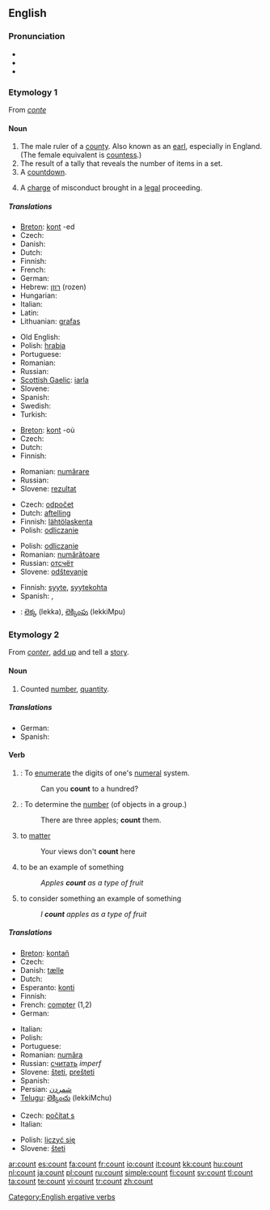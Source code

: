 {{wikipedia|dab=count (disambiguation)}}
==English==

===Pronunciation===
*{{IPA|/kaʊnt/}}
*{{audio|en-us-count.ogg|Audio (US)}}
*{{rhymes|aʊnt}}

===Etymology 1===
From {{OF.}} ''[[conte]]''

====Noun====
{{wikipedia}}
{{en-noun}}

# The male ruler of a [[county]].  Also known as an [[earl]], especially in England.  (The female equivalent is [[countess]].)
# The result of a tally that reveals the number of items in a set.
# A [[countdown]].
# {{law}} A [[charge]] of misconduct brought in a [[legal]] proceeding.

=====Translations=====
{{trans-top|The male ruler of a county (1)}}
* [[Breton]]: [[kont]] {{m}} -ed {{p}}
* Czech: {{t-|cs|hrabě|n}}
* Danish: {{t-|da|greve|c}}
* Dutch: {{t+|nl|graaf|m}}
* Finnish: {{t-|fi|kreivi}}
* French: {{t+|fr|comte|m}}
* German: {{t+|de|Graf|m}}
* Hebrew: [[רוזן]] (rozen) {{m}}
* Hungarian: {{t+|hu|gróf}}
* Italian: {{t+|it|conte}}
* Latin: {{t-|la|comes|m}}
* Lithuanian: [[grafas]] {{m}}
{{trans-mid}}
* Old English: {{t-|ang|eorl|m|xs=Old English}}
* Polish: [[hrabia]] {{m}}
* Portuguese: {{t-|pt|conde|m}}
* Romanian: {{t-|ro|conte|m}}
* Russian: {{t+|ru|граф|m|tr=graf|sc=Cyrl}}
* [[Scottish Gaelic]]: [[iarla]] {{m}}
* Slovene: {{t+|sl|grof|m}}
* Spanish: {{t-|es|conde|m}}
* Swedish: {{t-|sv|greve}}
* Turkish: {{t+|tr|kont|m}}
{{trans-bottom}}

{{trans-top|The result of a tally that reveals the number of items in a set (2)}}
* [[Breton]]: [[kont]] {{f}} -où {{p}}
* Czech: {{t+|cs|počet|n}}
* Dutch: {{t-|nl|telling|f}}
* Finnish: {{t+|fi|määrä}}
{{trans-mid}}
* Romanian: [[numărare]] {{f}}
* Russian: {{t+|ru|счёт|sc=Cyrl}}
* Slovene: [[rezultat]] {{m}}
{{trans-bottom}}

{{trans-top|A countdown (3)}}
* Czech: [[odpočet]] {{n}}
* Dutch: [[aftelling]] {{f}}
* Finnish: [[lähtölaskenta]]
* Polish: [[odliczanie]] {{n}}
{{trans-mid}}
* Polish: [[odliczanie]] {{n}}
* Romanian: [[numărătoare]] {{f}}
* Russian: [[отсчёт]]
* Slovene: [[odštevanje]] {{n}}
{{trans-bottom}}

{{trans-top|A charge of misconduct (4)}}
* Finnish: [[syyte]], [[syytekohta]]
* Spanish: {{t+|es|punto|m}}, {{t+|es|cargo|m}}
{{trans-bottom}}

{{checktrans-top}}
*{{ttbc|Telugu}}: [[లెక్క]] (lekka), [[లెక్కింపు]] (lekkiMpu)
{{trans-bottom}}

===Etymology 2===
From {{OF.}} ''[[conter]]'', [[add up]] and tell a [[story]].

====Noun====
{{en-noun}}

# Counted [[number]], [[quantity]].

=====Translations=====
* German: {{t+|de|Anzahl|g=f}}
* Spanish: {{t-|es|conteo|g=m}}

====Verb====
{{en-verb}}

# {{intransitive}}: To [[enumerate]] the digits of one's [[numeral]] system.
#: Can you '''count''' to a hundred?
# {{transitive}}: To determine the [[number]] (of objects in a group.)
#: There are three apples; '''count''' them.
# {{intransitive}} to [[matter]]
#: Your views don't '''count''' here
# {{intransitive}} to be an example of something
#: ''Apples '''count''' as a type of fruit''
# {{transitive}} to consider something an example of something
#: ''I '''count''' apples as a type of fruit''

=====Translations=====
{{trans-top|to enumerate or determine number}}
* [[Breton]]: [[kontañ]]
* Czech: {{t+|cs|počítat}}
* Danish: [[tælle]]
* Dutch: {{t+|nl|tellen}}
* Esperanto: [[konti]]
* Finnish: {{t+|fi|laskea}}
* French: [[compter]] (1,2)
* German: {{t+|de|zählen}}
{{trans-mid}}
* Italian: {{t+|it|contare}}
* Polish: {{t+|pl|liczyć}}
* Portuguese: {{t+|pt|contar}}
* Romanian: [[număra]]
* Russian: [[считать]] ''imperf''
* Slovene: [[šteti]], [[prešteti]]
* Spanish: {{t+|es|contar}}
* Persian: [[شمردن]]
* [[Telugu]]: [[లెక్కించు]] (lekkiMchu)
{{trans-bottom}}

{{trans-top|to matter}}
* Czech: [[počítat s]]
* Italian: {{t+|it|contare}}
{{trans-mid}}
* Polish: [[liczyć się]]
* Slovene: [[šteti]]
{{trans-bottom}}

[[Category:English ergative verbs]]

[[ar:count]]
[[es:count]]
[[fa:count]]
[[fr:count]]
[[io:count]]
[[it:count]]
[[kk:count]]
[[hu:count]]
[[nl:count]]
[[ja:count]]
[[pl:count]]
[[ru:count]]
[[simple:count]]
[[fi:count]]
[[sv:count]]
[[tl:count]]
[[ta:count]]
[[te:count]]
[[vi:count]]
[[tr:count]]
[[zh:count]]